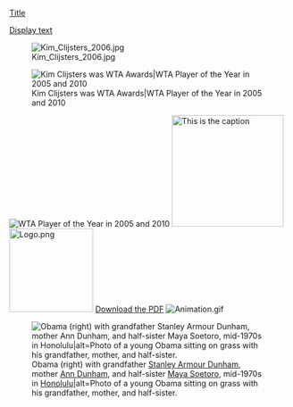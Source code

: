 [[Title]]

[[Title|Display text]]


[[File:Kim Clijsters 2006.jpg]]

[[File:Kim Clijsters 2006.jpg|thumb|left|Kim Clijsters was WTA Awards|WTA Player of the Year in 2005 and 2010]]

[[File:Kim Clijsters 2006.jpg|thumb|left|[[Kim Clijsters was WTA Awards|WTA Player of the Year in 2005 and 2010]]]]
[[File:Example.jpg|thumb|right|200px|alt=An example image|This is the caption]]
[[Image:Logo.png|left|150px]]
[[Media:Document.pdf|Download the PDF]]
[[File:Animation.gif|frameless|center|link=Main Page]]

[[File:Ann Dunham with father and children.jpg|thumb|left|Obama (right) with grandfather [[Stanley Armour Dunham]], mother [[Ann Dunham]], and half-sister [[Maya Soetoro-Ng|Maya Soetoro]], mid-1970s in [[Honolulu]]|alt=Photo of a young Obama sitting on grass with his grandfather, mother, and half-sister.]]

